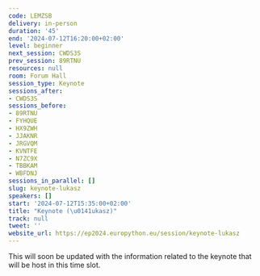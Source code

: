 ```yaml
---
code: LEMZSB
delivery: in-person
duration: '45'
end: '2024-07-12T16:20:00+02:00'
level: beginner
next_session: CWDS3S
prev_session: 89RTNU
resources: null
room: Forum Hall
session_type: Keynote
sessions_after:
- CWDS3S
sessions_before:
- 89RTNU
- FYHQUE
- HX9ZWH
- JJAKNR
- JRGVQM
- KVNTFE
- N7ZC9X
- TBBKAM
- WBFDNJ
sessions_in_parallel: []
slug: keynote-lukasz
speakers: []
start: '2024-07-12T15:35:00+02:00'
title: "Keynote (\u0141ukasz)"
track: null
tweet: ''
website_url: https://ep2024.europython.eu/session/keynote-lukasz
---
```


This will soon be updated with the information related to the keynote that will be host in this time slot.
